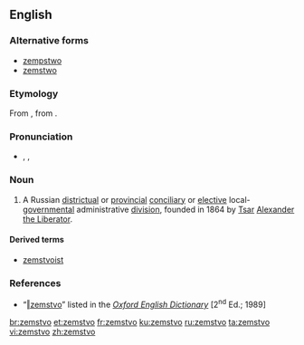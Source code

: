 ==English==

===Alternative forms===
* [[zempstwo]]
* [[zemstwo]]

{{wikipedia}}

===Etymology===
From {{etyl|ru|en}} {{term|sc=Cyrl|земство|tr=zémstvo|lang=ru}}, from {{term|sc=Cyrl|земля|tr=zemljá||land”, “country”, “[[Land#German|state]]|lang=ru}}.

===Pronunciation===
* {{a|RP}} {{enPR|zĕmsʹtvo}}, {{IPA|/ˈzɛmstvo/}}, {{X-SAMPA|/"zEmstvo/}}

===Noun===
{{en-noun|pl2=zemstva}}

# A Russian [[districtual]] or [[provincial]] [[conciliary]] or [[elective]] local-[[governmental]] administrative [[division]], founded in 1864 by [[tsar|Tsar]] [[w:Alexander II of Russia|Alexander the Liberator]].

====Derived terms====
* [[zemstvoist]]

===References===
* “<span class="plainlinks">[http://dictionary.oed.com/cgi/entry/50291053 ‖zemstvo]</span>” listed in the ''[[w:Oxford English Dictionary|Oxford English Dictionary]]'' [2<sup>nd</sup> Ed.; 1989]

[[br:zemstvo]]
[[et:zemstvo]]
[[fr:zemstvo]]
[[ku:zemstvo]]
[[ru:zemstvo]]
[[ta:zemstvo]]
[[vi:zemstvo]]
[[zh:zemstvo]]